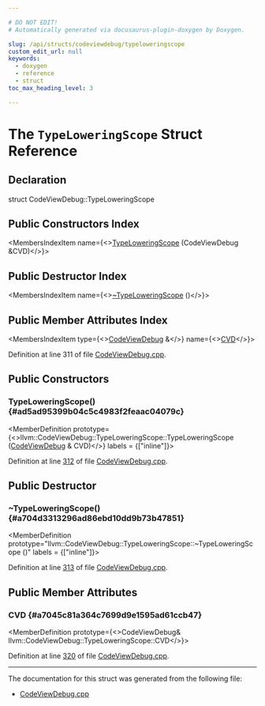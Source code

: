 ```yaml
---

# DO NOT EDIT!
# Automatically generated via docusaurus-plugin-doxygen by Doxygen.

slug: /api/structs/codeviewdebug/typeloweringscope
custom_edit_url: null
keywords:
  - doxygen
  - reference
  - struct
toc_max_heading_level: 3

---
```





# The `TypeLoweringScope` Struct Reference

<DoxygenPage pluginConfig={pluginConfig}>



## Declaration

<CodeBlock>struct CodeViewDebug::TypeLoweringScope</CodeBlock>

## Public Constructors Index

<MembersIndex>

<MembersIndexItem
  name={<><a href="#ad5ad95399b04c5c4983f2feaac04079c">TypeLoweringScope</a> (CodeViewDebug &amp;CVD)</>}>
</MembersIndexItem>

</MembersIndex>

## Public Destructor Index

<MembersIndex>

<MembersIndexItem
  name={<><a href="#a704d3313296ad86ebd10dd9b73b47851">~TypeLoweringScope</a> ()</>}>
</MembersIndexItem>

</MembersIndex>

## Public Member Attributes Index

<MembersIndex>

<MembersIndexItem
  type={<><a href="/docs/api/classes/llvm/codeviewdebug">CodeViewDebug</a> &amp;</>}
  name={<><a href="#a7045c81a364c7699d9e1595ad61ccb47">CVD</a></>}>
</MembersIndexItem>

</MembersIndex>


Definition at line 311 of file <a href="/docs/api/files/lib/lib/codegen/lib/codegen/asmprinter/codeviewdebug-cpp">CodeViewDebug.cpp</a>.

<SectionDefinition>

## Public Constructors

### TypeLoweringScope() {#ad5ad95399b04c5c4983f2feaac04079c}

<MemberDefinition
  prototype={<>llvm::CodeViewDebug::TypeLoweringScope::TypeLoweringScope (<a href="/docs/api/classes/llvm/codeviewdebug">CodeViewDebug</a> &amp; CVD)</>}
  labels = {["inline"]}>

Definition at line <a href="/docs/api/files/lib/lib/codegen/lib/codegen/asmprinter/codeviewdebug-cpp/#l00312">312</a> of file <a href="/docs/api/files/lib/lib/codegen/lib/codegen/asmprinter/codeviewdebug-cpp">CodeViewDebug.cpp</a>.
</MemberDefinition>

</SectionDefinition>

<SectionDefinition>

## Public Destructor

### ~TypeLoweringScope() {#a704d3313296ad86ebd10dd9b73b47851}

<MemberDefinition
  prototype="llvm::CodeViewDebug::TypeLoweringScope::~TypeLoweringScope ()"
  labels = {["inline"]}>

Definition at line <a href="/docs/api/files/lib/lib/codegen/lib/codegen/asmprinter/codeviewdebug-cpp/#l00313">313</a> of file <a href="/docs/api/files/lib/lib/codegen/lib/codegen/asmprinter/codeviewdebug-cpp">CodeViewDebug.cpp</a>.
</MemberDefinition>

</SectionDefinition>

<SectionDefinition>

## Public Member Attributes

### CVD {#a7045c81a364c7699d9e1595ad61ccb47}

<MemberDefinition
  prototype={<>CodeViewDebug&amp; llvm::CodeViewDebug::TypeLoweringScope::CVD</>}>

Definition at line <a href="/docs/api/files/lib/lib/codegen/lib/codegen/asmprinter/codeviewdebug-cpp/#l00320">320</a> of file <a href="/docs/api/files/lib/lib/codegen/lib/codegen/asmprinter/codeviewdebug-cpp">CodeViewDebug.cpp</a>.
</MemberDefinition>

</SectionDefinition>

<hr/>

The documentation for this struct was generated from the following file:

<ul>
<li><a href="/docs/api/files/lib/lib/codegen/lib/codegen/asmprinter/codeviewdebug-cpp">CodeViewDebug.cpp</a></li>
</ul>

</DoxygenPage>
